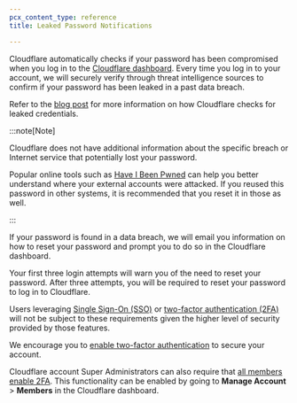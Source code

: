 ```yaml
---
pcx_content_type: reference
title: Leaked Password Notifications

---
```


Cloudflare automatically checks if your password has been compromised when you log in to the [Cloudflare dashboard](http://dash.cloudflare.com). Every time you log in to your account, we will securely verify through threat intelligence sources to confirm if your password has been leaked in a past data breach.

Refer to the [blog post](https://blog.cloudflare.com/helping-keep-customers-safe-with-leaked-password-notification/) for more information on how Cloudflare checks for leaked credentials.

:::note[Note]


Cloudflare does not have additional information about the specific breach or Internet service that potentially lost your password.

Popular online tools such as [Have I Been Pwned](https://haveibeenpwned.com/) can help you better understand where your external accounts were attacked. If you reused this password in other systems, it is recommended that you reset it in those as well.


:::

If your password is found in a data breach, we will email you information on how to reset your password and prompt you to do so in the Cloudflare dashboard.

Your first three login attempts will warn you of the need to reset your password. After three attempts, you will be required to reset your password to log in to Cloudflare.

Users leveraging [Single Sign-On (SSO)](/cloudflare-one/applications/configure-apps/dash-sso-apps/) or [two-factor authentication (2FA)](/fundamentals/account/account-security/2fa/) will not be subject to these requirements given the higher level of security provided by those features.

We encourage you to [enable two-factor authentication](/fundamentals/account/account-security/2fa/) to secure your account.

Cloudflare account Super Administrators can also require that [all members enable 2FA](/fundamentals/account/account-security/2fa/#enable-two-factor-authentication-for-your-cloudflare-account). This functionality can be enabled by going to **Manage Account** > **Members** in the Cloudflare dashboard.
